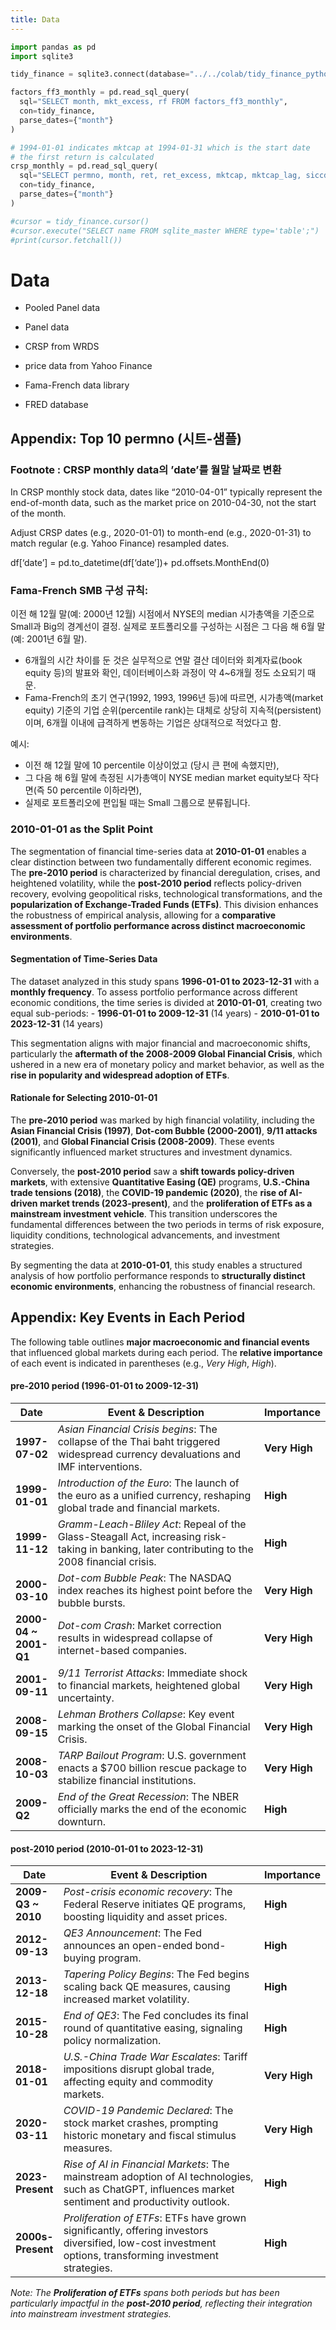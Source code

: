 ```yaml
---
title: Data
---
```



```python
import pandas as pd
import sqlite3

tidy_finance = sqlite3.connect(database="../../colab/tidy_finance_python.sqlite")

factors_ff3_monthly = pd.read_sql_query(
  sql="SELECT month, mkt_excess, rf FROM factors_ff3_monthly",
  con=tidy_finance,
  parse_dates={"month"}
)

# 1994-01-01 indicates mktcap at 1994-01-31 which is the start date
# the first return is calculated
crsp_monthly = pd.read_sql_query(
  sql="SELECT permno, month, ret, ret_excess, mktcap, mktcap_lag, siccd, industry, exchange FROM crsp_monthly",
  con=tidy_finance,
  parse_dates={"month"}
)

#cursor = tidy_finance.cursor()
#cursor.execute("SELECT name FROM sqlite_master WHERE type='table';")
#print(cursor.fetchall())

```

# Data

- Pooled Panel data
- Panel data

- CRSP from WRDS
- price data from Yahoo Finance
- Fama-French data library
- FRED database

## Appendix: Top 10 permno (시트-샘플)


### Footnote : CRSP monthly data의 'date'를 월말 날짜로 변환
In CRSP monthly stock data, dates like "2010-04-01" typically represent the end-of-month data, such as the market price on 2010-04-30, not the start of the month.

Adjust CRSP dates (e.g., 2020-01-01) to month-end (e.g., 2020-01-31) to match regular (e.g. Yahoo Finance) resampled dates.

df['date'] = pd.to_datetime(df['date'])+ pd.offsets.MonthEnd(0)

### Fama-French SMB 구성 규칙: 

이전 해 12월 말(예: 2000년 12월) 시점에서 NYSE의 median 시가총액을 기준으로 Small과 Big의 경계선이 결정. 실제로 포트폴리오를 구성하는 시점은 그 다음 해 6월 말 (예: 2001년 6월 말). 

- 6개월의 시간 차이를 둔 것은 실무적으로 연말 결산 데이터와 회계자료(book equity 등)의 발표와 확인, 데이터베이스화 과정이 약 4~6개월 정도 소요되기 때문.
- Fama-French의 초기 연구(1992, 1993, 1996년 등)에 따르면, 시가총액(market equity) 기준의 기업 순위(percentile rank)는 대체로 상당히 지속적(persistent)이며, 6개월 이내에 급격하게 변동하는 기업은 상대적으로 적었다고 함.

예시:

- 이전 해 12월 말에 10 percentile 이상이었고 (당시 큰 편에 속했지만),
- 그 다음 해 6월 말에 측정된 시가총액이 NYSE median market equity보다 작다면(즉 50 percentile 이하라면),
- 실제로 포트폴리오에 편입될 때는 Small 그룹으로 분류됩니다.

### 2010-01-01 as the Split Point

The segmentation of financial time-series data at **2010-01-01** enables a clear distinction between two fundamentally different economic regimes. The **pre-2010 period** is characterized by financial deregulation, crises, and heightened volatility, while the **post-2010 period** reflects policy-driven recovery, evolving geopolitical risks, technological transformations, and the **popularization of Exchange-Traded Funds (ETFs)**. This division enhances the robustness of empirical analysis, allowing for a **comparative assessment of portfolio performance across distinct macroeconomic environments**.

#### Segmentation of Time-Series Data

The dataset analyzed in this study spans **1996-01-01 to 2023-12-31** with a **monthly frequency**. To assess portfolio performance across different economic conditions, the time series is divided at **2010-01-01**, creating two equal sub-periods:
- **1996-01-01 to 2009-12-31** (14 years)
- **2010-01-01 to 2023-12-31** (14 years)

This segmentation aligns with major financial and macroeconomic shifts, particularly the **aftermath of the 2008-2009 Global Financial Crisis**, which ushered in a new era of monetary policy and market behavior, as well as the **rise in popularity and widespread adoption of ETFs**.

#### Rationale for Selecting 2010-01-01

The **pre-2010 period** was marked by high financial volatility, including the **Asian Financial Crisis (1997)**, **Dot-com Bubble (2000-2001)**, **9/11 attacks (2001)**, and **Global Financial Crisis (2008-2009)**. These events significantly influenced market structures and investment dynamics.

Conversely, the **post-2010 period** saw a **shift towards policy-driven markets**, with extensive **Quantitative Easing (QE)** programs, **U.S.-China trade tensions (2018)**, the **COVID-19 pandemic (2020)**, the **rise of AI-driven market trends (2023-present)**, and the **proliferation of ETFs as a mainstream investment vehicle**. This transition underscores the fundamental differences between the two periods in terms of risk exposure, liquidity conditions, technological advancements, and investment strategies.

By segmenting the data at **2010-01-01**, this study enables a structured analysis of how portfolio performance responds to **structurally distinct economic environments**, enhancing the robustness of financial research.

## Appendix: Key Events in Each Period

The following table outlines **major macroeconomic and financial events** that influenced global markets during each period. The **relative importance** of each event is indicated in parentheses (e.g., *Very High*, *High*).

#### pre-2010 period (1996-01-01 to 2009-12-31)

| Date               | Event & Description                                                                                                                                         | Importance    |
|--------------------|---------------------------------------------------------------------------------------------------------------------------------------------------------------------------------------------------|---------------|
| **1997-07-02**     | *Asian Financial Crisis begins*: The collapse of the Thai baht triggered widespread currency devaluations and IMF interventions.                             | **Very High** |
| **1999-01-01**     | *Introduction of the Euro*: The launch of the euro as a unified currency, reshaping global trade and financial markets.                                      | **High**      |
| **1999-11-12**     | *Gramm-Leach-Bliley Act*: Repeal of the Glass-Steagall Act, increasing risk-taking in banking, later contributing to the 2008 financial crisis.              | **High**      |
| **2000-03-10**     | *Dot-com Bubble Peak*: The NASDAQ index reaches its highest point before the bubble bursts.                                                                  | **Very High** |
| **2000-04 ~ 2001-Q1** | *Dot-com Crash*: Market correction results in widespread collapse of internet-based companies.                                                                | **Very High** |
| **2001-09-11**     | *9/11 Terrorist Attacks*: Immediate shock to financial markets, heightened global uncertainty.                                                               | **Very High** |
| **2008-09-15**     | *Lehman Brothers Collapse*: Key event marking the onset of the Global Financial Crisis.                                                                      | **Very High** |
| **2008-10-03**     | *TARP Bailout Program*: U.S. government enacts a $700 billion rescue package to stabilize financial institutions.                                            | **Very High** |
| **2009-Q2**        | *End of the Great Recession*: The NBER officially marks the end of the economic downturn.                                                                    | **High**      |

#### post-2010 period (2010-01-01 to 2023-12-31)

| Date               | Event & Description                                                                                                                                         | Importance    |
|--------------------|---------------------------------------------------------------------------------------------------------------------------------------------------------------------------------------------------|---------------|
| **2009-Q3 ~ 2010** | *Post-crisis economic recovery*: The Federal Reserve initiates QE programs, boosting liquidity and asset prices.                                            | **High**      |
| **2012-09-13**     | *QE3 Announcement*: The Fed announces an open-ended bond-buying program.                                                                                    | **High**      |
| **2013-12-18**     | *Tapering Policy Begins*: The Fed begins scaling back QE measures, causing increased market volatility.                                                     | **High**      |
| **2015-10-28**     | *End of QE3*: The Fed concludes its final round of quantitative easing, signaling policy normalization.                                                     | **High**      |
| **2018-01-01**     | *U.S.-China Trade War Escalates*: Tariff impositions disrupt global trade, affecting equity and commodity markets.                                          | **Very High** |
| **2020-03-11**     | *COVID-19 Pandemic Declared*: The stock market crashes, prompting historic monetary and fiscal stimulus measures.                                            | **Very High** |
| **2023-Present**   | *Rise of AI in Financial Markets*: The mainstream adoption of AI technologies, such as ChatGPT, influences market sentiment and productivity outlook.        | **High**      |
| **2000s-Present**  | *Proliferation of ETFs*: ETFs have grown significantly, offering investors diversified, low-cost investment options, transforming investment strategies.     | **High**      |

*Note: The **Proliferation of ETFs** spans both periods but has been particularly impactful in the **post-2010 period**, reflecting their integration into mainstream investment strategies.*
